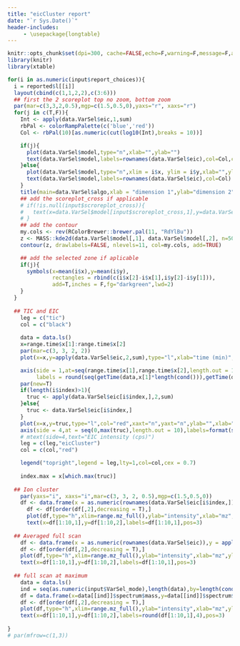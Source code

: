 ```yaml
---
title: "eicCluster report"
date: "`r Sys.Date()`"
header-includes:
     - \usepackage{longtable}
---
```



```r
knitr::opts_chunk$set(dpi=300, cache=FALSE,echo=F,warning=F,message=F,autodep=T,fig.height=7,fig.width=7,dpi=300)
library(knitr)
library(xtable)
```


```r

for(i in as.numeric(input$report_choices)){
  i = reported$l[[i]]
  layout(cbind(c(1,1,2,2),c(3:6)))
  ## first the 2 scoreplot top no zoom, bottom zoom
  par(mar=c(3,3,2,0.5),mgp=c(1.5,0.5,0),yaxs="r", xaxs="r")
  for(j in c(T,F)){ 
    Int <- apply(data.VarSel$eic,1,sum)
    rbPal <- colorRampPalette(c('blue','red'))
    Col <- rbPal(10)[as.numeric(cut(log10(Int),breaks = 10))]

    if(j){
      plot(data.VarSel$model,type="n",xlab="",ylab="")
      text(data.VarSel$model,labels=rownames(data.VarSel$eic),col=Col,cex = 0.5)
    }else{
      plot(data.VarSel$model,type="n",xlim = i$x, ylim = i$y,xlab="",ylab="")
      text(data.VarSel$model,labels=rownames(data.VarSel$eic),col=Col)
    }
    title(main=data.VarSel$algo,xlab = "dimension 1",ylab="dimension 2")
    ## add the scoreplot_cross if applicable
    # if(!is.null(input$scroreplot_cross)){
    #   text(x=data.VarSel$model[input$scroreplot_cross,1],y=data.VarSel$model[input$scroreplot_cross,2],labels="X",col="darkgreen",cex=3)
    # }
    ## add the contour
    my.cols <- rev(RColorBrewer::brewer.pal(11, "RdYlBu"))
    z <- MASS::kde2d(data.VarSel$model[,1], data.VarSel$model[,2], n=50)
    contour(z, drawlabels=FALSE, nlevels=11, col=my.cols, add=TRUE)

    ## add the selected zone if aplicable
    if(j){
      symbols(x=mean(i$x),y=mean(i$y),
              rectangles = rbind(c(i$x[2]-i$x[1],i$y[2]-i$y[1])),
              add=T,inches = F,fg="darkgreen",lwd=2)
    }
  }
  
  ## TIC and EIC
    leg = c("tic")
    col = c("black")
    
    data = data.ls()
    x=range.time$x[1]:range.time$x[2]
    par(mar=c(3, 3, 2, 2))
    plot(x=x,y=apply(data.VarSel$eic,2,sum),type="l",xlab="time (min)",ylab="TIC intensity (cps)",xaxt="n")

    axis(side = 1,at=seq(range.time$x[1],range.time$x[2],length.out = 10),
         labels = round(seq(getTime(data,x[1]*length(cond())),getTime(data,x[length(x)]*length(cond())),length.out = 10),2))
    par(new=T)
    if(length(i$index)>1){
      truc <- apply(data.VarSel$eic[i$index,],2,sum)
    }else{
      truc <- data.VarSel$eic[i$index,]
    }
    plot(x=x,y=truc,type="l",col="red",xaxt="n",yaxt="n",ylab="",xlab="")
    axis(side = 4,at = seq(0,max(truc),length.out = 10),labels=format(seq(0,max(truc),length.out = 10),scientific = T,digits = 2),col = 2,col.ticks = 2)
    # mtext(side=4,text="EIC intensity (cps)")
    leg = c(leg,"eicCluster")
    col = c(col,"red")

    legend("topright",legend = leg,lty=1,col=col,cex = 0.7)
    
    index.max = x[which.max(truc)]
    
  ## Ion cluster
    par(yaxs="i", xaxs="i",mar=c(3, 3, 2, 0.5),mgp=c(1.5,0.5,0))
    df <- data.frame(x = as.numeric(rownames(data.VarSel$eic[i$index,])),y = apply(data.VarSel$eic[i$index,],1,sum))
      df <- df[order(df[,2],decreasing = T),]
      plot(df,type="h",xlim=range.mz_full(),ylab="intensity",xlab="mz",ylim=c(0,df[1,2]*1.2),main="Selected ion cluster")
      text(x=df[1:10,1],y=df[1:10,2],labels=df[1:10,1],pos=3)
      
  ## Averaged full scan
    df <- data.frame(x = as.numeric(rownames(data.VarSel$eic)),y = apply(data.VarSel$eic,1,sum))
    df <- df[order(df[,2],decreasing = T),]
    plot(df,type="h",xlim=range.mz_full(),ylab="intensity",xlab="mz",ylim=c(0,df[1,2]*1.2),main="Averaged full scan")
    text(x=df[1:10,1],y=df[1:10,2],labels=df[1:10,1],pos=3)
    
  ## full scan at maximum
    data = data.ls()
    ind = seq(as.numeric(input$VarSel_mode),length(data),by=length(cond()))[index.max] ## truc refer to the TIC EIC spectrum defined before
    df = data.frame(x=data[[ind]]$spectrum$mass,y=data[[ind]]$spectrum$intensity)
    df <- df[order(df[,2],decreasing = T),]
    plot(df,type="h",xlim=range.mz_full(),ylab="intensity",xlab="mz",ylim=c(0,df[1,2]*1.2),main="Full scan at cluster EIC maximum")
    text(x=df[1:10,1],y=df[1:10,2],labels=round(df[1:10,1],4),pos=3)
  
}
# par(mfrow=c(1,3))

```
  
